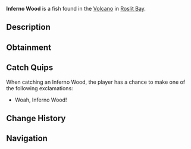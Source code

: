 {{FishInfobox
|image          = Inferno Wood.png
|rarity         = Mythical
|sea            = First Sea
|location       = [[Roslit Volcano]]
|sublocation    = 
|sources        = Fishing Rod
|radar_location = 
|xp             = 90
|weather        = 
|time           = 
|season         = 
|bait           = 
|base_weight    = 0.2
|base_value     = 700
|weight_range   = 0.1
|base_chance    = 0.01
|base_resil     = 100
}}
'''Inferno Wood''' is a {{Rarity|Mythical}} fish found in the [[Roslit Bay#Roslit Volcano|Volcano]] in [[Roslit Bay]].

== Description ==
{{Description|Holds the Power of Earth's Magma Core... Said to be used in crafting one of the strongest Rods...|Bestiary Entry}}

== Obtainment ==
{{Fish Availability|
Roslit Bay/Roslit Volcano
|top_rods      = 
Great Rod of Oscar\68582.34\229860.85;
Astralhook Rod\62161.74\234789.74;
Ethereal Prism Rod\61675.24\235390.08;
Flimsy Rod\60530.9\367064.87;
Leviathan's Fang Rod\60314.48\278189.16;
Training Rod\51606.02\311939.2;
Free Spirit Rod\52932.02\280432.15;
Trident Rod\43110.04\268405.42;
Adventurer's Rod\41142.25\231630.6;
Seraphic Rod\58043.12\240599.56;
No-Life Rod\55548.94\246012.68;
Rod Of The Forgotten Fang\54236.3\238004.03;
Challenger's Rod\54041.62\239573.65;
Blazebringer Rod\49227.41\234861.74;
Rod Of The Exalted One\48787.42\234527.87;
Rod Of The Depths\48582.92\235585.73;
Zeus Rod\46397.95\222126.14;
Verdant Shear Rod\45241.38\223840.65;
Depthseeker Rod\41225.07\207468.46;
Avalanche Rod\37295\189148.32;
Reinforced Rod\36983.54\189018.32;
Volcanic Rod\36180.06\175662.83;
Magma Rod\30010.55\157858.67;
Steady Rod\12308.4\67428.69
|recommended   = Ethereal Prism Rod
}}

== Catch Quips ==
When catching an Inferno Wood, the player has a chance to make one of the following exclamations:
* Woah, Inferno Wood!

== Change History ==
{{Change History|{{subst:Current Version}}}}

== Navigation ==
{{Fish Navbox|Roslit Volcano}}